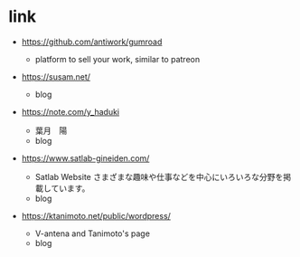 # link

- https://github.com/antiwork/gumroad
  - platform to sell your work, similar to patreon

- https://susam.net/
  - blog

- https://note.com/y_haduki
  - 葉月　陽 
  - blog
- https://www.satlab-gineiden.com/
  - Satlab Website さまざまな趣味や仕事などを中心にいろいろな分野を掲載しています。
  - blog
- https://ktanimoto.net/public/wordpress/
  - V-antena and Tanimoto's page
  - blog

